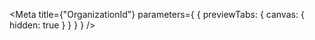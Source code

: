 
<Meta
  title={"OrganizationId"}
  parameters={
    {
      previewTabs: {
        canvas: {
          hidden: true
        }
      }
    }
  }
/>

<OrganizationIdRootIndex />
